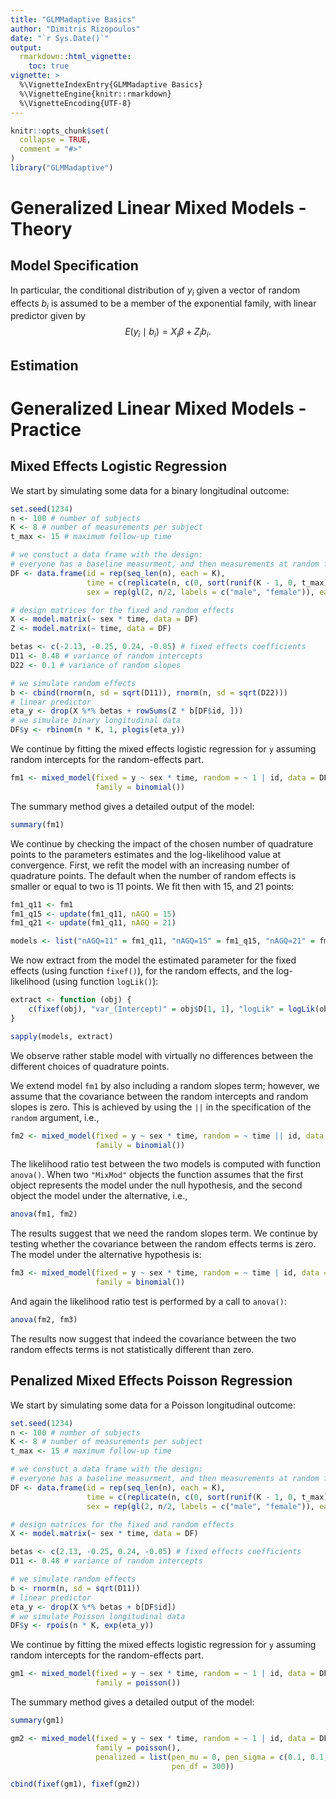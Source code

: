 ```yaml
---
title: "GLMMadaptive Basics"
author: "Dimitris Rizopoulos"
date: "`r Sys.Date()`"
output:
  rmarkdown::html_vignette:
    toc: true
vignette: >
  %\VignetteIndexEntry{GLMMadaptive Basics}
  %\VignetteEngine{knitr::rmarkdown}
  %\VignetteEncoding{UTF-8}
---
```


```r
knitr::opts_chunk$set(
  collapse = TRUE,
  comment = "#>"
)
library("GLMMadaptive")
```


# Generalized Linear Mixed Models - Theory
## Model Specification

In particular, the conditional distribution of $y_i$ given a vector of random effects 
$b_i$ is assumed to be a member of the exponential family, with linear predictor given by
$$E(y_i \mid b_i) = X_i \beta + Z_i b_i.$$ 

## Estimation

# Generalized Linear Mixed Models - Practice
## Mixed Effects Logistic Regression
We start by simulating some data for a binary longitudinal outcome:
```r
set.seed(1234)
n <- 100 # number of subjects
K <- 8 # number of measurements per subject
t_max <- 15 # maximum follow-up time

# we constuct a data frame with the design: 
# everyone has a baseline measurment, and then measurements at random follow-up times
DF <- data.frame(id = rep(seq_len(n), each = K),
                 time = c(replicate(n, c(0, sort(runif(K - 1, 0, t_max))))),
                 sex = rep(gl(2, n/2, labels = c("male", "female")), each = K))

# design matrices for the fixed and random effects
X <- model.matrix(~ sex * time, data = DF)
Z <- model.matrix(~ time, data = DF)

betas <- c(-2.13, -0.25, 0.24, -0.05) # fixed effects coefficients
D11 <- 0.48 # variance of random intercepts
D22 <- 0.1 # variance of random slopes

# we simulate random effects
b <- cbind(rnorm(n, sd = sqrt(D11)), rnorm(n, sd = sqrt(D22)))
# linear predictor
eta_y <- drop(X %*% betas + rowSums(Z * b[DF$id, ]))
# we simulate binary longitudinal data
DF$y <- rbinom(n * K, 1, plogis(eta_y))
```

We continue by fitting the mixed effects logistic regression for `y` assuming random
intercepts for the random-effects part.
```r
fm1 <- mixed_model(fixed = y ~ sex * time, random = ~ 1 | id, data = DF,
                   family = binomial())
```

The summary method gives a detailed output of the model:
```r
summary(fm1)
```

We continue by checking the impact of the chosen number of quadrature points to the
parameters estimates and the log-likelihood value at convergence. First, we refit the 
model with an increasing number of quadrature points. The default when the number of 
random effects is smaller or equal to two is 11 points. We fit then with 15, and 21 points:
```r
fm1_q11 <- fm1
fm1_q15 <- update(fm1_q11, nAGQ = 15)
fm1_q21 <- update(fm1_q11, nAGQ = 21)

models <- list("nAGQ=11" = fm1_q11, "nAGQ=15" = fm1_q15, "nAGQ=21" = fm1_q21)
```

We now extract from the model the estimated parameter for the fixed effects (using 
function `fixef()`), for the random effects, and the log-likelihood (using function 
`logLik()`):
```r
extract <- function (obj) {
    c(fixef(obj), "var_(Intercept)" = obj$D[1, 1], "logLik" = logLik(obj))
}

sapply(models, extract)
```

We observe rather stable model with virtually no differences between the different choices
of quadrature points.

We extend model `fm1` by also including a random slopes term; however, we assume that the 
covariance between the random intercepts and random slopes is zero. This is achieved by
using the `||` in the specification of the `random` argument, i.e.,
```r
fm2 <- mixed_model(fixed = y ~ sex * time, random = ~ time || id, data = DF,
                   family = binomial())
```

The likelihood ratio test between the two models is computed with function `anova()`. When
two `"MixMod"` objects the function assumes that the first object represents the model
under the null hypothesis, and the second object the model under the alternative, i.e.,
```r
anova(fm1, fm2)
```

The results suggest that we need the random slopes term. We continue by testing whether 
the covariance between the random effects terms is zero. The model under the alternative
hypothesis is:
```r
fm3 <- mixed_model(fixed = y ~ sex * time, random = ~ time | id, data = DF,
                   family = binomial())
```

And again the likelihood ratio test is performed by a call to `anova()`:
```r
anova(fm2, fm3)
```

The results now suggest that indeed the covariance between the two random effects terms 
is not statistically different than zero.

## Penalized Mixed Effects Poisson Regression
We start by simulating some data for a Poisson longitudinal outcome:
```r
set.seed(1234)
n <- 100 # number of subjects
K <- 8 # number of measurements per subject
t_max <- 15 # maximum follow-up time

# we constuct a data frame with the design: 
# everyone has a baseline measurment, and then measurements at random follow-up times
DF <- data.frame(id = rep(seq_len(n), each = K),
                 time = c(replicate(n, c(0, sort(runif(K - 1, 0, t_max))))),
                 sex = rep(gl(2, n/2, labels = c("male", "female")), each = K))

# design matrices for the fixed and random effects
X <- model.matrix(~ sex * time, data = DF)

betas <- c(2.13, -0.25, 0.24, -0.05) # fixed effects coefficients
D11 <- 0.48 # variance of random intercepts

# we simulate random effects
b <- rnorm(n, sd = sqrt(D11))
# linear predictor
eta_y <- drop(X %*% betas + b[DF$id])
# we simulate Poisson longitudinal data
DF$y <- rpois(n * K, exp(eta_y))
```

We continue by fitting the mixed effects logistic regression for `y` assuming random
intercepts for the random-effects part.
```r
gm1 <- mixed_model(fixed = y ~ sex * time, random = ~ 1 | id, data = DF,
                   family = poisson())
```

The summary method gives a detailed output of the model:
```r
summary(gm1)
```

```r
gm2 <- mixed_model(fixed = y ~ sex * time, random = ~ 1 | id, data = DF,
                   family = poisson(), 
                   penalized = list(pen_mu = 0, pen_sigma = c(0.1, 0.1, 0.1), 
                                    pen_df = 300))
```

```r
cbind(fixef(gm1), fixef(gm2))
```
